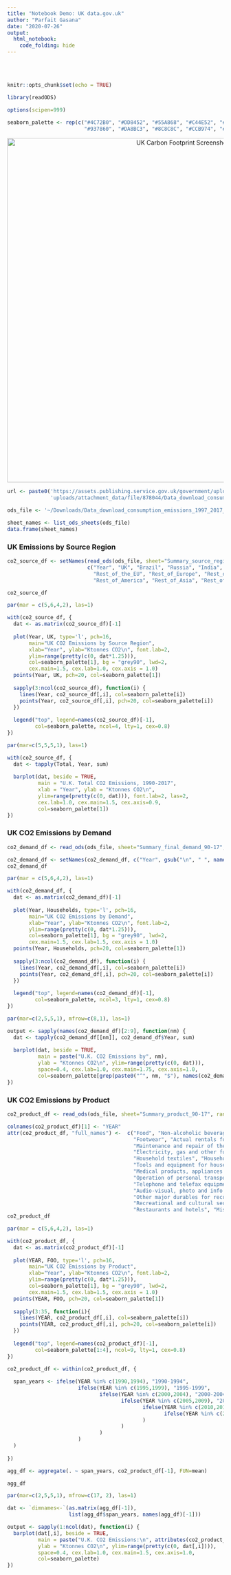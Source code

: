```yaml
---
title: "Notebook Demo: UK data.gov.uk"
author: "Parfait Gasana"
date: "2020-07-26"
output: 
  html_notebook:
    code_folding: hide
---
```


<style type="text/css">
.main-container {
  max-width: 1200px;
  margin-left: auto;
  margin-right: auto;
}
</style>

<br/>
<br/>

```r
knitr::opts_chunk$set(echo = TRUE)

library(readODS)

options(scipen=999)

seaborn_palette <- rep(c("#4C72B0", "#DD8452", "#55A868", "#C44E52", "#8172B3",
                         "#937860", "#DA8BC3", "#8C8C8C", "#CCB974", "#64B5CD"), 4)
```

<div style="text-align:center"><img src="images/Data_Gov_UK_Carbon_Footprint.png" alt="UK Carbon Footprint Screenshot" width="800px"/></div>

```r
url <- paste0('https://assets.publishing.service.gov.uk/government/uploads/system/',
              'uploads/attachment_data/file/878044/Data_download_consumption_emissions_1997_2017_v2.ods')

ods_file <- '~/Downloads/Data_download_consumption_emissions_1997_2017_v2.ods'

sheet_names <- list_ods_sheets(ods_file)
data.frame(sheet_names)
```

### UK Emissions by Source Region
```r
co2_source_df <- setNames(read_ods(ods_file, sheet="Summary_source_region_90-17", range = "B35:R63"),
                          c("Year", "UK", "Brazil", "Russia", "India", "China", "South_Africa", "USA", "Japan", 
                            "Rest_of_the_EU", "Rest_of_Europe", "Rest_of_the_OECD", "Rest_of_Africa",
                            "Rest_of_America", "Rest_of_Asia", "Rest_of_Middle_East", "Total"))

co2_source_df
```

```r
par(mar = c(5,6,4,2), las=1)

with(co2_source_df, {
  dat <- as.matrix(co2_source_df)[-1]
  
  plot(Year, UK, type='l', pch=16,
       main="UK CO2 Emissions by Source Region",
       xlab="Year", ylab="Ktonnes CO2\n", font.lab=2,
       ylim=range(pretty(c(0, dat*1.25))),
       col=seaborn_palette[1], bg = "grey90", lwd=2, 
       cex.main=1.5, cex.lab=1.0, cex.axis = 1.0)
  points(Year, UK, pch=20, col=seaborn_palette[1])
  
  sapply(3:ncol(co2_source_df), function(i) {
    lines(Year, co2_source_df[,i], col=seaborn_palette[i])
    points(Year, co2_source_df[,i], pch=20, col=seaborn_palette[i])
  })
  
  legend("top", legend=names(co2_source_df)[-1],
         col=seaborn_palette, ncol=4, lty=1, cex=0.8)
})
```

```r
par(mar=c(5,5,5,1), las=1)

with(co2_source_df, {
  dat <- tapply(Total, Year, sum)
  
  barplot(dat, beside = TRUE, 
          main = "U.K. Total CO2 Emissions, 1990-2017",
          xlab = "Year", ylab = "Ktonnes CO2\n", 
          ylim=range(pretty(c(0, dat))), font.lab=2, las=2,
          cex.lab=1.0, cex.main=1.5, cex.axis=0.9,
          col=seaborn_palette[1])
})  
```

### UK CO2 Emissions by Demand

```r
co2_demand_df <- read_ods(ods_file, sheet="Summary_final_demand_90-17", range = "B35:K63")

co2_demand_df <- setNames(co2_demand_df, c("Year", gsub("\n", " ", names(co2_demand_df)[2:9]), "Total"))
co2_demand_df
```

```r
par(mar = c(5,6,4,2), las=1)

with(co2_demand_df, {
  dat <- as.matrix(co2_demand_df)[-1]
  
  plot(Year, Households, type='l', pch=16,
       main="UK CO2 Emissions by Demand",
       xlab="Year", ylab="Ktonnes CO2\n", font.lab=2,
       ylim=range(pretty(c(0, dat*1.25))),
       col=seaborn_palette[1], bg = "grey90", lwd=2, 
       cex.main=1.5, cex.lab=1.5, cex.axis = 1.0)
  points(Year, Households, pch=20, col=seaborn_palette[1])
  
  sapply(3:ncol(co2_demand_df), function(i) {
    lines(Year, co2_demand_df[,i], col=seaborn_palette[i])
    points(Year, co2_demand_df[,i], pch=20, col=seaborn_palette[i])
  })
  
  legend("top", legend=names(co2_demand_df)[-1],
         col=seaborn_palette, ncol=3, lty=1, cex=0.8)
})
```

```r
par(mar=c(2,5,5,1), mfrow=c(8,1), las=1)

output <- sapply(names(co2_demand_df)[2:9], function(nm) {
  dat <- tapply(co2_demand_df[[nm]], co2_demand_df$Year, sum)
  
  barplot(dat, beside = TRUE, 
          main = paste("U.K. CO2 Emissions by", nm),
          ylab = "Ktonnes CO2\n", ylim=range(pretty(c(0, dat))),
          space=0.4, cex.lab=1.0, cex.main=1.75, cex.axis=1.0,
          col=seaborn_palette[grep(paste0("^", nm, "$"), names(co2_demand_df))-1])
})  
```

### UK CO2 Emissions by Product

```r
co2_product_df <- read_ods(ods_file, sheet="Summary_product_90-17", range = "B35:AJ63")

colnames(co2_product_df)[1] <- "YEAR"
attr(co2_product_df, "full_names") <-  c("Food", "Non-alcoholic beverages", "Alcoholic beverages", "Tobacco", "Clothing", 
                                         "Footwear", "Actual rentals for households", "Imputed rentals for households", 
                                         "Maintenance and repair of the dwelling", "Water supply and miscellaneous dwelling services",
                                         "Electricity, gas and other fuels", "Furniture, furnishings, carpets etc", 
                                         "Household textiles", "Household appliances", "Glassware, tableware and household utensils",
                                         "Tools and equipment for house and garden", "Goods and services for household maintenance",
                                         "Medical products, appliances and equipment", "Hospital services", "Purchase of vehicles",
                                         "Operation of personal transport equipment", "Transport services", "Postal services",
                                         "Telephone and telefax equipment", "Telephone and telefax services", 
                                         "Audio-visual, photo and info processing equipment", 
                                         "Other major durables for recreation and culture", "Other recreational equipment etc",
                                         "Recreational and cultural services", "Newspapers, books and stationery", "Education",
                                         "Restaurants and hotels", "Miscellaneous goods and services", "Total")
co2_product_df
```


```r
par(mar = c(5,6,4,2), las=1)

with(co2_product_df, {
  dat <- as.matrix(co2_product_df)[-1]
  
  plot(YEAR, FOO, type='l', pch=16,
       main="UK CO2 Emissions by Product",
       xlab="Year", ylab="Ktonnes CO2\n", font.lab=2,
       ylim=range(pretty(c(0, dat*1.25))),
       col=seaborn_palette[1], bg = "grey90", lwd=2, 
       cex.main=1.5, cex.lab=1.5, cex.axis = 1.0)
  points(YEAR, FOO, pch=20, col=seaborn_palette[1])
  
  sapply(3:35, function(i){
    lines(YEAR, co2_product_df[,i], col=seaborn_palette[i])
    points(YEAR, co2_product_df[,i], pch=20, col=seaborn_palette[i])
  })
  
  legend("top", legend=names(co2_product_df)[-1],
         col=seaborn_palette[1:4], ncol=9, lty=1, cex=0.8)
})
```


```r

co2_product_df <- within(co2_product_df, {
  
  span_years <- ifelse(YEAR %in% c(1990,1994), "1990-1994",
                       ifelse(YEAR %in% c(1995,1999), "1995-1999",
                              ifelse(YEAR %in% c(2000,2004), "2000-2004",
                                     ifelse(YEAR %in% c(2005,2009), "2005-2009",
                                            ifelse(YEAR %in% c(2010,2014), "2010-2014",
                                                   ifelse(YEAR %in% c(2015,2017), "2015-2017", NA)
                                            )
                                     )
                              )
                       )
  )
  
})

agg_df <- aggregate(. ~ span_years, co2_product_df[-1], FUN=mean)

agg_df
```



```r
par(mar=c(2,5,5,1), mfrow=c(17, 2), las=1)

dat <- `dimnames<-`(as.matrix(agg_df[-1]),
                    list(agg_df$span_years, names(agg_df)[-1]))

output <- sapply(1:ncol(dat), function(i) {
  barplot(dat[,i], beside = TRUE, 
          main = paste("U.K. CO2 Emissions:\n", attributes(co2_product_df)$full_names[i]),
          ylab = "Ktonnes CO2\n", ylim=range(pretty(c(0, dat[,i]))),
          space=0.4, cex.lab=1.0, cex.main=1.5, cex.axis=1.0,
          col=seaborn_palette)
})
```

<br/>
<br/>
<br/>
<br/>
<br/>

